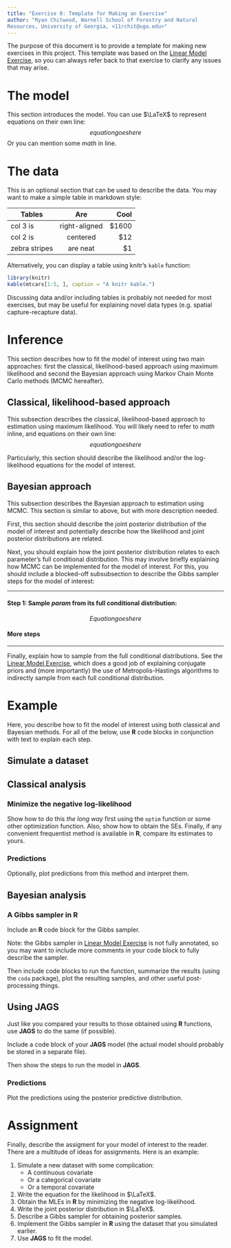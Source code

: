 ```yaml
---
title: "Exercise 0: Template for Making an Exercise"
author: "Ryan Chitwood, Warnell School of Forestry and Natural
Resources, University of Georgia, <11rchit@uga.edu>"
---
```


The purpose of this document is to provide a template for making new
exercises in this project. This template was based on the
[Linear Model Exercise](exercises/lm/lm.md), so you can always refer
back to that exercise to clarify any issues that may arise.




# The model

This section introduces the model. You can use $\LaTeX$ to represent
equations on their own line:
$$equation goes here$$
Or you can mention some $math$ in line.





# The data

This is an optional section that can be used to describe the data. You
may want to make a simple table in markdown style:

| Tables        | Are           | Cool  |
| ------------- |:-------------:| -----:|
| col 3 is      | right-aligned | $1600 |
| col 2 is      | centered      |   $12 |
| zebra stripes | are neat      |    $1 |

Alternatively, you can display a table using knitr's `kable` function:

```r
library(knitr)
kable(mtcars[1:5, ], caption = "A knitr kable.")
```

Discussing data and/or including tables is probably not needed for
most exercises, but may be useful for explaining novel data types
(e.g. spatial capture-recapture data).




# Inference

This section describes how to fit the model of interest using two main
approaches: first the classical, likelihood-based approach using
maximum likelihood and second the Bayesian approach using Markov Chain
Monte Carlo methods (MCMC hereafter).

## Classical, likelihood-based approach

This subsection describes the classical, likelihood-based approach to
estimation using maximum likelihood. You will likely need to refer to
$math$ inline, and equations on their own line:
$$equation goes here$$

Particularly, this section should describe the likelihood and/or the
log-likelihood equations for the model of interest.

## Bayesian approach

This subsection describes the Bayesian approach to estimation using
MCMC. This section is similar to above, but with more description
needed.

First, this section should describe the joint posterior distribution
of the model of interest and potentially describe how the likelihood
and joint posterior distributions are related.

Next, you should explain how the joint posterior distribution relates
to each parameter's full conditional distribution. This may involve
briefly explaining how MCMC can be implemented for the model of
interest. For this, you should include a blocked-off subsubsection to
describe the Gibbs sampler steps for the model of interest:

***
#### Step 1: Sample $param$ from its full conditional distribution:

$$
Equation goes here
$$

#### More steps

***

Finally, explain how to sample from the full conditional
distributions. See the [Linear Model Exercise](exercises/lm/lm.md),
which does a good job of explaining conjugate priors and (more
importantly) the use of Metropolis-Hastings algorithms to indirectly
sample from each full conditional distribution.

# Example

Here, you describe how to fit the model of interest using both
classical and Bayesian methods. For all of the below, use **R** code
blocks in conjunction with text to explain each step.

## Simulate a dataset

## Classical analysis

### Minimize the negative log-likelihood

Show how to do this *the long way* first using the `optim` function or
some other optimization function. Also, show how to obtain the
SEs. Finally, if any convenient frequentist method is available in
**R**, compare its estimates to yours.

### Predictions

Optionally, plot predictions from this method and interpret them.

## Bayesian analysis

### A Gibbs sampler in **R**

Include an **R** code block for the Gibbs sampler.

Note: the Gibbs sampler in
[Linear Model Exercise](exercises/lm/lm.md) is not fully annotated, so
you may want to include more comments in your code block to fully
describe the sampler.

Then include code blocks to run the function, summarize the
results (using the `coda` package), plot the resulting samples, and
other useful post-processing things.

## Using **JAGS**

Just like you compared your results to those obtained using **R**
functions, use **JAGS** to do the same (if possible).

Include a code block of your **JAGS** model (the actual model should
probably be stored in a separate file).

Then show the steps to run the model in **JAGS**.

### Predictions

Plot the predictions using the posterior predictive distribution.

# Assignment

Finally, describe the assigment for your model of interest to the
reader. There are a multitude of ideas for assignments. Here is an
example:

1. Simulate a new dataset with some complication:
   - A continuous covariate
   - Or a categorical covariate
   - Or a temporal covariate
2. Write the equation for the likelihood in $\LaTeX$.
3. Obtain the MLEs in **R** by minimizing the negative
   log-likelihood.
4. Write the joint posterior distribution in $\LaTeX$.
5. Describe a Gibbs sampler for obtaining posterior samples.
6. Implement the Gibbs sampler in **R** using the dataset that you
   simulated earlier.
7. Use **JAGS** to fit the model.



